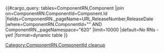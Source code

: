 <h2>{{ComponentMap|{{{ComponentId|}}}}}</h2>
<div id="{{ComponentMap|{{{ComponentId|}}}}}"></div>
{{#cargo_query:
tables=ComponentRN,Component
|join on=ComponentRN.ComponentId=Component.Id
|fields=ComponentRN._pageName=URL,ReleaseNumber,ReleaseDate
|where=ComponentRN.ComponentId="{{{ComponentId|}}}" AND ComponentRN._pageNamespace="620"
|limit=10000
|default=No RNs - yet!
|format=dynamic table
}}<noinclude>[[Category:ComponentRN.ComponentId cleanup]]</noinclude>